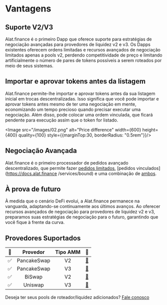 
# Vantagens

## Suporte V2/V3

Alat.finance é o primeiro Dapp que oferece suporte para estratégias de negociação avançadas para provedores de liquidez v2 e v3. Os Dapps existentes oferecem ordens limitadas e recursos avançados de negociação limitados apenas a pools v2, perdendo competitividade de preço e limitando artificialmente o número de pares de tokens possíveis a serem roteados por meio de seus sistemas.

## Importar e aprovar tokens antes da listagem
Alat.finance permite-lhe importar e aprovar tokens antes da sua listagem inicial em trocas descentralizadas. Isso significa que você pode importar e aprovar tokens antes mesmo de ter uma negociação em mente, economizando um tempo precioso quando precisar executar uma negociação. Além disso, pode colocar uma ordem vinculada, que ficará pendente para execução assim que o token for listado.

<Image src="/images/02.png" alt="Price difference" width={600} height={400} quality={100} style={{marginTop:30, borderRadius: "0.5rem"}}/>


## Negociação Avançada
Alat.finance é o primeiro processador de pedidos avançado descentralizado, que permite fazer [pedidos limitados](https://docs.alat.finance/services/limit), [pedidos vinculados](https://docs.alat.finance /services/bound) e uma combinação de [ambos](https://docs.alat.finance/services/limit#advanced-trading).

## À prova de futuro
À medida que o cenário DeFi evolui, a Alat.finance permanece na vanguarda, adaptando-se continuamente aos últimos avanços. Ao oferecer recursos avançados de negociação para provedores de liquidez v2 e v3, preparamos suas estratégias de negociação para o futuro, garantindo que você fique à frente da curva.

## Provedores Suportados

| 🔳 | Provedor | Tipo AMM | 🔗 |
|:---:|:---:|:---:|:---:|
| ✅ | PancakeSwap | V2 | [🔗](https://pancakeswap.finance/) |
| ✅ | PancakeSwap | V3 | [🔗](https://pancakeswap.finance/) |
| ✅ | BiSwap | V2 | [🔗](https://biswap.org/swap) |
| ✅ | Uniswap | V3 | [🔗](https://app.uniswap.org/#/swap) |


Deseja ter seus pools de roteador/liquidez adicionados? [Fale conosco](https://docs.alat.finance/ecosystem/contact)
